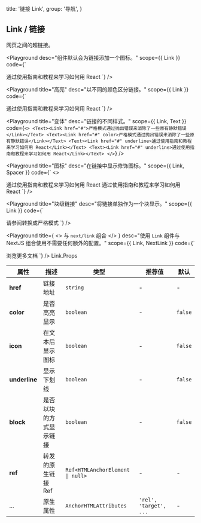 
  title: '链接 Link',
  group: '导航',
}

## Link / 链接

网页之间的超链接。

<Playground
  desc="组件默认会为链接添加一个图标。"
  scope={{ Link }}
  code={`
<Link href="#">通过使用指南和教程来学习如何用 React</Link>
`}
/>

<Playground
  title="高亮"
  desc="以不同的颜色区分链接。"
  scope={{ Link }}
  code={`
<Link href="#" color>通过使用指南和教程来学习如何用 React</Link>
`}
/>

<Playground
  title="变体"
  desc="链接的不同样式。"
  scope={{ Link, Text }}
  code={`
<>
  <Text><Link href="#">严格模式通过抛出错误来消除了一些原有静默错误</Link></Text>
  <Text><Link href="#" color>严格模式通过抛出错误来消除了一些原有静默错误</Link></Text>
  <Text><Link href="#" underline>通过使用指南和教程来学习如何用 React</Link></Text>
  <Text><Link href="#" underline>通过使用指南和教程来学习如何用 React</Link></Text>
</>
`}
/>

<Playground
  title="图标"
  desc="在链接中显示修饰图标。"
  scope={{ Link, Spacer }}
  code={`
<>
  <Link href="#" icon>通过使用指南和教程来学习如何用 React</Link>
  <Spacer y={.5} />
  <Link href="#" icon color>通过使用指南和教程来学习如何用 React</Link>
</>
`}
/>

<Playground
  title="块级链接"
  desc="将链接单独作为一个块显示。"
  scope={{ Link }}
  code={`
<Link href="#" block>请参阅转换成严格模式</Link>
`}
/>

<Playground
  title={
    <>
      与&nbsp;<Code>next/link</Code>&nbsp;组合
    </>
  }
  desc="使用 `Link` 组件与 NextJS 组合使用不需要任何额外的配置。"
  scope={{ Link, NextLink }}
  code={`
<NextLink href="/zh-cn/components/button">
  <Link block>浏览更多文档</Link>
</NextLink>
`}
/>

<Attributes edit="/pages/zh-cn/components/link.mdx">
<Attributes.Title>Link.Props</Attributes.Title>

| 属性          | 描述                   | 类型                                            | 推荐值                 | 默认    |
| ------------- | ---------------------- | ----------------------------------------------- | ---------------------- | ------- |
| **href**      | 链接地址               | `string`                                        | -                      | -       |
| **color**     | 是否高亮显示           | `boolean`                                       | -                      | `false` |
| **icon**      | 在文本后显示图标       | `boolean`                                       | -                      | `false` |
| **underline** | 显示下划线             | `boolean`                                       | -                      | `false` |
| **block**     | 是否以块的方式显示链接 | `boolean`                                       | -                      | `false` |
| **ref**       | 转发的原生链接 Ref     | <Code>Ref<HTMLAnchorElement &#124; null></Code> | -                      | -       |
| ...           | 原生属性               | `AnchorHTMLAttributes`                          | `'rel', 'target', ...` | -       |

</Attributes>

